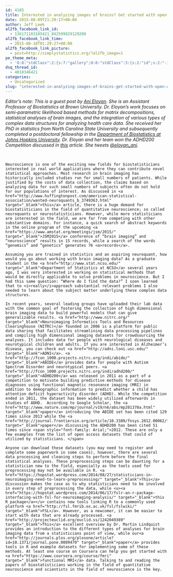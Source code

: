 ```yaml
---
id: 4185
title: Interested in analyzing images of brains? Get started with open access data.
date: 2015-08-09T21:29:17+00:00
author: Jeff Leek
al2fb_facebook_link_id:
  - 136171103105421_842599829129208
al2fb_facebook_link_time:
  - 2015-08-10T01:29:27+00:00
al2fb_facebook_link_picture:
  - post=http://simplystatistics.org/?al2fb_image=1
pe_theme_meta:
  - 'O:8:"stdClass":2:{s:7:"gallery";O:8:"stdClass":3:{s:2:"id";s:2:"-1";s:5:"width";s:0:"";s:6:"height";s:0:"";}s:5:"video";O:8:"stdClass":1:{s:2:"id";s:2:"-1";}}'
dsq_thread_id:
  - 4018346421
categories:
  - Uncategorized
slug: "interested-in-analyzing-images-of-brains-get-started-with-open-access-data"
---
```

<div>
  <i>Editor's note: This is a guest post by <a href="http://www.anieloyan.com/" target="_blank"><span class="lG">Ani</span> Eloyan</a>. She is an Assistant Professor of Biostatistics at Brown University. Dr. Eloyan’s work focuses on</i> <i>semi-parametric likelihood based methods for matrix decompositions, statistical analyses of brain images, and the integration of various types of complex data structures for analyzing health care data</i><i>. She received her PhD in statistics from North Carolina State University and subsequently completed a postdoctoral fellowship in the <a href="http://www.biostat.jhsph.edu/">Department of Biostatistics at Johns Hopkins University</a>. Dr. Eloyan and her team won the <a>ADHD200 Competition</a></i> <i>discussed in <a href="http://journal.frontiersin.org/article/10.3389/fnsys.2012.00061/abstract" target="_blank">this</a> article. She tweets <a href="https://twitter.com/eloyan_ani">@eloyan_ani</a>.</i>
</div>

<div>
  <i> </i>
</div>

<div>
  <div>
    Neuroscience is one of the exciting new fields for biostatisticians interested in real world applications where they can contribute novel statistical approaches. Most research in brain imaging has historically included studies run for small numbers of patients. While justified by the costs of data collection, the claims based on analyzing data for such small numbers of subjects often do not hold for our populations of interest. As discussed in <a href="http://www.huffingtonpost.com/american-statistical-association/wanted-neuroquants_b_3749363.html" target="_blank">this</a> article, there is a huge demand for biostatisticians in the field of quantitative neuroscience; so called neuroquants or neurostatisticians. However, while more statisticians are interested in the field, we are far from competing with other substantive domains. For instance, a quick search of abstract keywords in the online program of the upcoming <a href="https://www.amstat.org/meetings/jsm/2015/" target="_blank">JSM2015</a> conference of “brain imaging” and “neuroscience” results in 15 records, while a search of the words “genomics” and “genetics” generates 76 <a>records</a>.
  </div>
  
  <div>
  </div>
  
  <div>
    Assuming you are trained in statistics and an aspiring neuroquant, how would you go about working with brain imaging data? As a graduate student in the <a href="http://www.stat.ncsu.edu/" target="_blank">Department of Statistics at NCSU</a> several years ago, I was very interested in working on statistical methods that would be directly applicable to solve problems in neuroscience. But I had this same question: “Where do I find the data?” I soon learned that to <i>really</i>approach substantial relevant problems I also needed to learn about the subject matter underlying these complex data structures.
  </div>
  
  <div>
  </div>
  
  <div>
    In recent years, several leading groups have uploaded their lab data with the common goal of fostering the collection of high dimensional brain imaging data to build powerful models that can give generalizable results. <a href="http://www.nitrc.org/" target="_blank">Neuroimaging Informatics Tools and Resources Clearinghouse (NITRC)</a> founded in 2006 is a platform for public data sharing that facilitates streamlining data processing pipelines and compiling high dimensional imaging datasets for crowdsourcing the analyses. It includes data for people with neurological diseases and neurotypical children and adults. If you are interested in Alzheimer’s disease, you can check out <a href="http://adni.loni.usc.edu/" target="_blank">ADNI</a>. <a href="http://fcon_1000.projects.nitrc.org/indi/abide/" target="_blank">ABIDE</a> provides data for people with Autism Spectrum Disorder and neurotypical peers. <a href="http://fcon_1000.projects.nitrc.org/indi/adhd200/" target="_blank">ADHD200</a> was released in 2011 as a part of a competition to motivate building predictive methods for disease diagnoses using functional magnetic resonance imaging (MRI) in addition to demographic information to predict whether a child has attention deficit hyperactivity disorder (ADHD). While the competition ended in 2011, the dataset has been widely utilized afterwards in studies of ADHD.  According to Google Scholar, the <a href="http://www.nature.com/mp/journal/v19/n6/abs/mp201378a.html" target="_blank">paper</a> introducing the ABIDE set has been cited 129 times since 2013 while the <a href="http://journal.frontiersin.org/article/10.3389/fnsys.2012.00062/full" target="_blank">paper</a> discussing the ADHD200 has been cited 51 times since <span style="font-family: Arial;">2012. These are only a few examples from the list of open access datasets that could of utilized by statisticians. </span>
  </div>
  
  <div>
  </div>
  
  <div>
    Anyone can download these datasets (you may need to register and complete some paperwork in some cases), however, there are several data processing and cleaning steps to perform before the final statistical analyses. These preprocessing steps can be daunting for a statistician new to the field, especially as the tools used for preprocessing may not be available in R. <a href="https://hopstat.wordpress.com/2014/08/27/statisticians-in-neuroimaging-need-to-learn-preprocessing/" target="_blank">This</a> discussion makes the case as to why statisticians need to be involved in every step of preprocessing the data, while <u><a href="https://hopstat.wordpress.com/2014/06/17/fslr-an-r-package-interfacing-with-fsl-for-neuroimaging-analysis/" target="_blank">this R package</a></u> contains new tools linking R to a commonly used platform <a href="http://fsl.fmrib.ox.ac.uk/fsl/fslwiki/" target="_blank">FSL</a>. However, as a newcomer, it can be easier to start with data that are already processed. <a href="http://projecteuclid.org/euclid.ss/1242049389" target="_blank">This</a> excellent overview by Dr. Martin Lindquist provides an introduction to the different types of analyses for brain imaging data from a statisticians point of view, while our<a href="http://journals.plos.org/plosone/article?id=10.1371/journal.pone.0089470" target="_blank">paper</a> provides tools in R and example datasets for implementing some of these methods. At least one course on Coursera can help you get started with <a href="https://www.coursera.org/course/fmri" target="_blank">functional MRI</a> data. Talking to and reading the papers of biostatisticians working in the field of quantitative neuroscience and scientists in the field of neuroscience is the key.
  </div>
</div>
